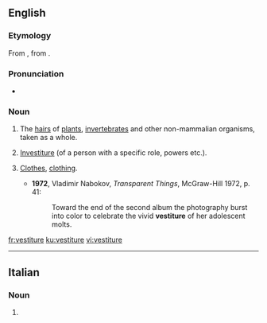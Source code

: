 ==English==

===Etymology===
From {{etyl|ML.|en}} {{term|vestitura}}, from {{etyl|la|en}} {{term|vestire|lang=la}}.

===Pronunciation===
* {{a|UK}} {{IPA|/ˈvɛstɪstjʊə/|/ˈvɛstitʃə/|lang=en}}

===Noun===
{{en-noun|~}}

# {{context|biology|lang=en}} The [[hair]]s of [[plant]]s, [[invertebrate]]s and other non-mammalian organisms, taken as a whole.
# {{context|rare|lang=en}} [[investiture|Investiture]] (of a person with a specific role, powers etc.).
# {{context|literary|_|or|_|archaic|lang=en}} [[clothes|Clothes]], [[clothing]].
#* '''1972''', Vladimir Nabokov, ''Transparent Things'', McGraw-Hill 1972, p. 41:
#*: Toward the end of the second album the photography burst into color to celebrate the vivid '''vestiture''' of her adolescent molts.

[[fr:vestiture]]
[[ku:vestiture]]
[[vi:vestiture]]

----

==Italian==

===Noun===
{{head|it|noun plural form|g=f}}

# {{plural of|vestitura|lang=it}}
{{rfc-auto}}